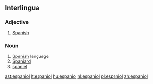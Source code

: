 ==Interlingua==

===Adjective===
{{infl|ia|adjective}}

# [[Spanish]]

===Noun===
{{infl|ia|noun}}

# [[Spanish]] language
# [[Spaniard]]
# [[spaniel]]

[[ast:espaniol]]
[[lt:espaniol]]
[[hu:espaniol]]
[[nl:espaniol]]
[[pl:espaniol]]
[[zh:espaniol]]